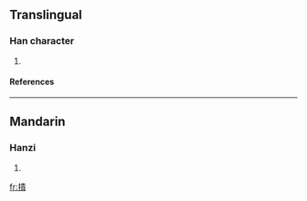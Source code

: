 ==Translingual==

===Han character===
{{Han char|rn=64|rad=手|as=12|sn=15|four=5508<sub>6</sub>|canj=手中一金 (QLMC)}}

# {{defn|Han}}

====References====
{{Han ref|kx=0453.290|dkj=12685|dj=0803.120|hdz=31958.030|uh=648C|ud=25740|bh=E5B7|bd=58807}}

----
==Mandarin==
===Hanzi===
{{cmn-hanzi|pin=[[guì]] (gui4), [[kuì]] (kui4)|wg=kuei<sup>4</sup>, k'uei<sup>4</sup>}}
# {{defn|Mandarin}}

[[fr:撌]]